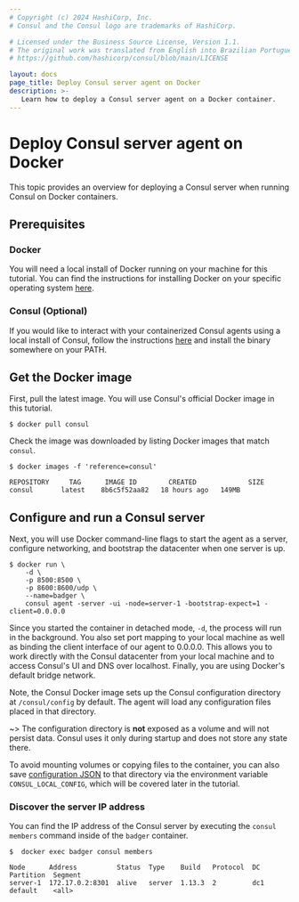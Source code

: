 ```yaml
---
# Copyright (c) 2024 HashiCorp, Inc.
# Consul and the Consul logo are trademarks of HashiCorp.

# Licensed under the Business Source License, Version 1.1.
# The original work was translated from English into Brazilian Portuguese.
# https://github.com/hashicorp/consul/blob/main/LICENSE

layout: docs
page_title: Deploy Consul server agent on Docker
description: >-
   Learn how to deploy a Consul server agent on a Docker container.
---
```


# Deploy Consul server agent on Docker

This topic provides an overview for deploying a Consul server when running Consul on Docker containers.

## Prerequisites

### Docker

You will need a local install of Docker running on your machine for this tutorial. You can find the instructions for installing Docker on your specific operating system [here](https://docs.docker.com/install/).

### Consul (Optional)

If you would like to interact with your containerized Consul agents using a local install of Consul, follow the instructions [here](/consul/docs/fundamentals/install) and install the binary somewhere on your PATH.

## Get the Docker image

First, pull the latest image. You will use Consul's official Docker image in this tutorial.

```shell-session
$ docker pull consul
```

Check the image was downloaded by listing Docker images that match `consul`.

```shell-session
$ docker images -f 'reference=consul'
```

```plaintext hideClipboard
REPOSITORY     TAG      IMAGE ID        CREATED             SIZE
consul       latest    8b6c5f52aa82   18 hours ago   149MB
```

## Configure and run a Consul server

Next, you will use Docker command-line flags to start the agent as a server, configure networking, and bootstrap the datacenter when one server is up.

```shell-session
$ docker run \
    -d \
    -p 8500:8500 \
    -p 8600:8600/udp \
    --name=badger \
    consul agent -server -ui -node=server-1 -bootstrap-expect=1 -client=0.0.0.0
```

Since you started the container in detached mode, `-d`, the process will run in the background. You also set port mapping to your local machine as well as binding the client interface of our agent to 0.0.0.0. This allows you to work directly with the Consul datacenter from your local machine and to access Consul's UI and DNS over localhost. Finally, you are using Docker's default bridge network.

Note, the Consul Docker image sets up the Consul configuration directory at `/consul/config` by default. The agent will load any configuration files placed in that directory.

~> The configuration directory is **not** exposed as a volume and will not persist data. Consul uses it only during startup and does not store any state there.

To avoid mounting volumes or copying files to the container, you can also save [configuration JSON](/consul/docs/reference/agent/configuration-file) to that directory via the environment variable `CONSUL_LOCAL_CONFIG`, which will be covered later in the tutorial.

### Discover the server IP address

You can find the IP address of the Consul server by executing the `consul members` command inside of the `badger` container.

```shell-session
$  docker exec badger consul members
```

```plaintext hideClipboard
Node      Address          Status  Type    Build   Protocol  DC   Partition  Segment
server-1  172.17.0.2:8301  alive   server  1.13.3  2         dc1  default    <all>
```
